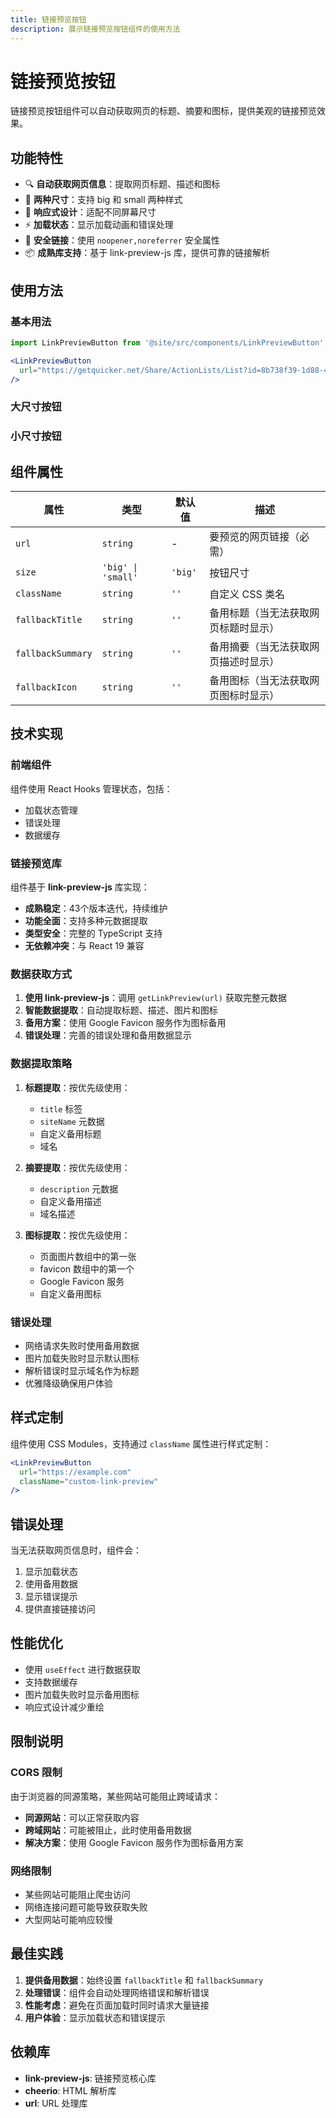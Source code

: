 ```yaml
---
title: 链接预览按钮
description: 展示链接预览按钮组件的使用方法
---
```



# 链接预览按钮

链接预览按钮组件可以自动获取网页的标题、摘要和图标，提供美观的链接预览效果。

## 功能特性

- 🔍 **自动获取网页信息**：提取网页标题、描述和图标
- 🎨 **两种尺寸**：支持 big 和 small 两种样式
- 📱 **响应式设计**：适配不同屏幕尺寸
- ⚡ **加载状态**：显示加载动画和错误处理
- 🔗 **安全链接**：使用 `noopener,noreferrer` 安全属性
- 📦 **成熟库支持**：基于 link-preview-js 库，提供可靠的链接解析

## 使用方法

### 基本用法

```jsx
import LinkPreviewButton from '@site/src/components/LinkPreviewButton';

<LinkPreviewButton 
  url="https://getquicker.net/Share/ActionLists/List?id=8b738f39-1d88-4e63-af27-08da0d4ec4b7"
/>
```

### 大尺寸按钮

<LinkPreviewButton 
  url="https://getquicker.net/Share/ActionLists/List?id=8b738f39-1d88-4e63-af27-08da0d4ec4b7"
  size="big"
  fallbackTitle="Cea系列动作库"
  fallbackSummary="Quicker剪贴板相关动作集合"
/>

### 小尺寸按钮

<LinkPreviewButton 
  url="https://getquicker.net/Share/ActionLists/List?id=8b738f39-1d88-4e63-af27-08da0d4ec4b7"
  size="small"
  fallbackTitle="Cea系列动作库"
  fallbackSummary="Quicker剪贴板相关动作集合"
/>

## 组件属性

| 属性 | 类型 | 默认值 | 描述 |
|------|------|--------|------|
| `url` | `string` | - | 要预览的网页链接（必需） |
| `size` | `'big' \| 'small'` | `'big'` | 按钮尺寸 |
| `className` | `string` | `''` | 自定义 CSS 类名 |
| `fallbackTitle` | `string` | `''` | 备用标题（当无法获取网页标题时显示） |
| `fallbackSummary` | `string` | `''` | 备用摘要（当无法获取网页描述时显示） |
| `fallbackIcon` | `string` | `''` | 备用图标（当无法获取网页图标时显示） |

## 技术实现

### 前端组件

组件使用 React Hooks 管理状态，包括：
- 加载状态管理
- 错误处理
- 数据缓存

### 链接预览库

组件基于 **link-preview-js** 库实现：

- **成熟稳定**：43个版本迭代，持续维护
- **功能全面**：支持多种元数据提取
- **类型安全**：完整的 TypeScript 支持
- **无依赖冲突**：与 React 19 兼容

### 数据获取方式

1. **使用 link-preview-js**：调用 `getLinkPreview(url)` 获取完整元数据
2. **智能数据提取**：自动提取标题、描述、图片和图标
3. **备用方案**：使用 Google Favicon 服务作为图标备用
4. **错误处理**：完善的错误处理和备用数据显示

### 数据提取策略

1. **标题提取**：按优先级使用：
   - `title` 标签
   - `siteName` 元数据
   - 自定义备用标题
   - 域名

2. **摘要提取**：按优先级使用：
   - `description` 元数据
   - 自定义备用描述
   - 域名描述

3. **图标提取**：按优先级使用：
   - 页面图片数组中的第一张
   - favicon 数组中的第一个
   - Google Favicon 服务
   - 自定义备用图标

### 错误处理

- 网络请求失败时使用备用数据
- 图片加载失败时显示默认图标
- 解析错误时显示域名作为标题
- 优雅降级确保用户体验

## 样式定制

组件使用 CSS Modules，支持通过 `className` 属性进行样式定制：

```jsx
<LinkPreviewButton 
  url="https://example.com"
  className="custom-link-preview"
/>
```

## 错误处理

当无法获取网页信息时，组件会：
1. 显示加载状态
2. 使用备用数据
3. 显示错误提示
4. 提供直接链接访问

## 性能优化

- 使用 `useEffect` 进行数据获取
- 支持数据缓存
- 图片加载失败时显示备用图标
- 响应式设计减少重绘

## 限制说明

### CORS 限制

由于浏览器的同源策略，某些网站可能阻止跨域请求：

- **同源网站**：可以正常获取内容
- **跨域网站**：可能被阻止，此时使用备用数据
- **解决方案**：使用 Google Favicon 服务作为图标备用方案

### 网络限制

- 某些网站可能阻止爬虫访问
- 网络连接问题可能导致获取失败
- 大型网站可能响应较慢

## 最佳实践

1. **提供备用数据**：始终设置 `fallbackTitle` 和 `fallbackSummary`
2. **处理错误**：组件会自动处理网络错误和解析错误
3. **性能考虑**：避免在页面加载时同时请求大量链接
4. **用户体验**：显示加载状态和错误提示

## 依赖库

- **link-preview-js**: 链接预览核心库
- **cheerio**: HTML 解析库
- **url**: URL 处理库
